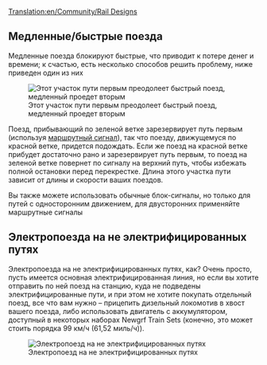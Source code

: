 [[Translation:en/Community/Rail Designs]]
{{ru/Перевод|en/Community/Rail Designs}}
{{ru/Manual/Оглавление}}
==Медленные/быстрые поезда==
Медленные поезда блокируют быстрые, что приводит к потере денег и времени; к счастью, есть несколько способов решить проблему, ниже приведен один из них

[[File:en/Community/Rail design1.png|center|frame|Этот участок пути первым преодолеет быстрый поезд, медленный проедет вторым]]

Поезд, прибывающий по зеленой ветке зарезервирует путь первым (используя [[ru/Manual/Сигналы|маршрутный сигнал]]), так что поезду, движущемуся по красной ветке, придется подождать. Если же поезд на красной ветке прибудет достаточно рано и зарезервирует путь первым, то поезд на зеленой ветке повернет по сигналу на верхний путь, чтобы избежать полной остановки перед перекрестке. Длина этого участка пути зависит от длины и скорости ваших поездов.

Вы также можете использовать обычные блок-сигналы, но только для путей с односторонним движением, для двусторонних применяйте маршрутные сигналы

==Электропоезда на не электрифицированных путях==

Электропоезда на не электрифицированных путях, как? Очень просто, пусть имеется основная электрифицированная линия, но если вы хотите отправить по ней поезд на станцию, куда не подведены электрифицированные пути, и при этом не хотите покупать отдельный поезд, все что вам нужно – прицепить дизельный локомотив в хвост вашего поезда, либо использовать двигатель с аккумулятором, доступный в некоторых наборах Newgrf Train Sets (конечно, это может стоить порядка 99 км/ч (61,52 миль/ч)).

[[File:en/Community/Snapshot7.png|thumb|center|Электропоезд на не электрифицированных путях]]